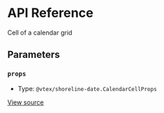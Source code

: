 # API Reference

Cell of a calendar grid

## Parameters

### `props`

- Type: `@vtex/shoreline-date.CalendarCellProps`

[View source](https://github.com/vtex/shoreline/blob/c9660e191/packages/date/src/calendar/calendar-cell.tsx#L12)
